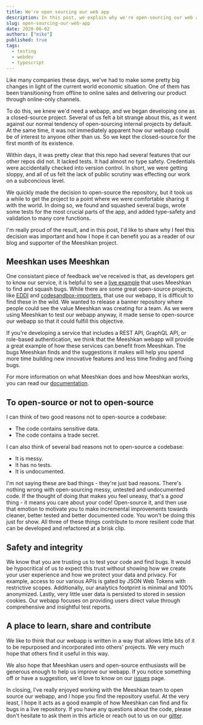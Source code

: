 ```yaml
---
title: We're open sourcing our web app
description: In this post, we explain why we're open-sourcing our web app and how we hope it will be helpful.
slug: open-sourcing-our-web-app
date: 2020-06-02
authors: ["mike"]
published: true
tags:
  - testing
  - webdev
  - typescript
---
```


Like many companies these days, we've had to make some pretty big changes in light of the current world economic situation. One of them has been transitioning from offline to online sales and delivering our product through online-only channels.

To do this, we knew we'd need a webapp, and we began developing one as a closed-source project. Several of us felt a bit strange about this, as it went against our normal tendency of open-sourcing internal projects by default. At the same time, it was not immediately apparent how our webapp could be of interest to anyone other than us. So we kept the closed-source for the first month of its existence.

Within days, it was pretty clear that this repo had several features that our other repos did not. It lacked tests. It had almost no type safety. Credentials were accidentally checked into version control. In short, we were getting sloppy, and all of us felt the lack of public scrutiny was effecting our work on a subconcious level.

We quickly made the decision to open-source the repository, but it took us a while to get the project to a point where we were comfortable sharing it with the world. In doing so, we found and squashed several bugs, wrote some tests for the most crucial parts of the app, and added type-safety and validation to many core functions.

I'm really proud of the result, and in this post, I'd like to share why I feel this decision was important and how I hope it can benefit you as a reader of our blog and supporter of the Meeshkan project.

## Meeshkan uses Meeshkan

One consistant piece of feedback we've received is that, as developers get to know our service, it is helpful to see a [live example](https://example.com) that uses Meeshkan to find and squash bugs. While there are some great open-source projects, like [EDDI](https://example.com) and [codesandbox-importers](https://example.com), that use our webapp, it is difficult to find these in the wild. We wanted to release a banner repository where people could see the value Meeshkan was creating for a team. As we were using Meeshkan to test our webapp anyway, it made sense to open-source our webapp so that it could fulfill this objective.

If you're developing a service that includes a REST API, GraphQL API, or role-based authentication, we think that the Meeshkan webapp will provide a great example of how these services can benefit from Meeshkan. The bugs Meeshkan finds and the suggestions it makes will help you spend more time building new innovative features and less time finding and fixing bugs.

For more information on what Meeshkan does and how Meeshkan works, you can read our [documentation](https://example.com).

## To open-source or not to open-source

I can think of two good reasons not to open-source a codebase:

- The code contains sensitive data.
- The code contains a trade secret.

I can also think of several bad reasons not to open-source a codebase:

- It is messy.
- It has no tests.
- It is undocumented.

I'm not saying these are bad things - they're just bad reasons. There's nothing wrong with open-sourcing messy, untested and undocumented code. If the thought of doing that makes you feel uneasy, that's a _good_ thing - it means you care about your code! Open-source it, and then use that emotion to motivate you to make incremental improvements towards cleaner, better tested and better documented code. You won't be doing this just for show. All three of these things contribute to more resilient code that can be developed and refactored at a brisk clip.

## Safety and integrity

We know that you are trusting us to test your code and find bugs. It would be hypocritical of us to expect this trust without showing how we create your user experience and how we protect your data and privacy. For example, access to our various APIs is gated by JSON Web Tokens with restrictive scopes. Additionally, our analytics footprint is minimal and 100% anonymized. Lastly, very little user data is persisted to stored in session cookies. Our webapp focuses on providing users direct value through comprehensive and insightful test reports.

## A place to learn, share and contribute

We like to think that our webapp is written in a way that allows little bits of it to be repurposed and incorporated into others' projects. We very much hope that others find it useful in this way.

We also hope that Meeshkan users and open-source enthusiasts will be generous enough to help us improve our webapp. If you notice something off or have a suggestion, we'd love to know on our [issues](https://github.com/meeshkan/webapp/issues) page.

In closing, I've really enjoyed working with the Meeshkan team to open source our webapp, and I hope you find the repository useful. At the very least, I hope it acts as a good example of how Meeshkan can find and fix bugs in a live repository. If you have any questions about the code, please don't hesitate to ask them in this article or reach out to us on our [gitter](https://gitter.com/meeshkan).
